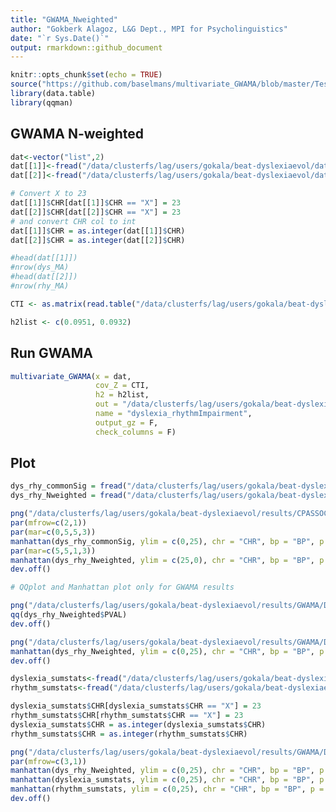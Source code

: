 ```yaml
---
title: "GWAMA_Nweighted"
author: "Gokberk Alagoz, L&G Dept., MPI for Psycholinguistics"
date: "`r Sys.Date()`"
output: rmarkdown::github_document
---
```


```r
knitr::opts_chunk$set(echo = TRUE)
source("https://github.com/baselmans/multivariate_GWAMA/blob/master/Test_Data/N_weighted_GWAMA.function.1_2_6.R?raw=TRUE")
library(data.table)
library(qqman)
```

## GWAMA N-weighted

```r

dat<-vector("list",2)
dat[[1]]<-fread("/data/clusterfs/lag/users/gokala/beat-dyslexiaevol/data/dyslexia_forNweighted.txt",showProgress=F,data.table=F)
dat[[2]]<-fread("/data/clusterfs/lag/users/gokala/beat-dyslexiaevol/data/rhythm_impairment_forNweighted.txt",showProgress=F,data.table=F)

# Convert X to 23
dat[[1]]$CHR[dat[[1]]$CHR == "X"] = 23
dat[[2]]$CHR[dat[[2]]$CHR == "X"] = 23
# and convert CHR col to int
dat[[1]]$CHR = as.integer(dat[[1]]$CHR)
dat[[2]]$CHR = as.integer(dat[[2]]$CHR)

#head(dat[[1]])
#nrow(dys_MA)
#head(dat[[2]])
#nrow(rhy_MA)

CTI <- as.matrix(read.table("/data/clusterfs/lag/users/gokala/beat-dyslexiaevol/results/gencor/CTI_matrix.txt", header =T))

h2list <- c(0.0951, 0.0932)

```

## Run GWAMA

```r

multivariate_GWAMA(x = dat, 
                   cov_Z = CTI,
                   h2 = h2list,
                   out = "/data/clusterfs/lag/users/gokala/beat-dyslexiaevol/results/GWAMA", 
                   name = "dyslexia_rhythmImpairment", 
                   output_gz = F, 
                   check_columns = F)

```

## Plot

```r

dys_rhy_commonSig = fread("/data/clusterfs/lag/users/gokala/beat-dyslexiaevol/results/CPASSOC/SHom_Dys_RhyImp_results.txt")
dys_rhy_Nweighted = fread("/data/clusterfs/lag/users/gokala/beat-dyslexiaevol/results/GWAMA/dyslexia_rhythmImpairment.N_weighted_GWAMA.results.txt")

png("/data/clusterfs/lag/users/gokala/beat-dyslexiaevol/results/CPASSOC/Dys_Rhy_GWAMA-CPASSOC_Miamiplot_yaxisfixed9.png", type="cairo", width=2000, height=500)
par(mfrow=c(2,1))
par(mar=c(0,5,5,3))
manhattan(dys_rhy_commonSig, ylim = c(0,25), chr = "CHR", bp = "BP", p = "p.shom", snp = "Row.names", col = c("dodgerblue3", "grey80"), chrlabs = NULL, suggestiveline = -log10(5e-08), genomewideline = -log10(5e-08), highlight = NULL, logp = TRUE, annotatePval = NULL, annotateTop = NULL)
par(mar=c(5,5,1,3))
manhattan(dys_rhy_Nweighted, ylim = c(25,0), chr = "CHR", bp = "BP", p = "PVAL", snp = "SNPID", col = c("dodgerblue3", "grey80"), chrlabs = NULL, suggestiveline = -log10(5e-08), genomewideline = -log10(5e-08), highlight = NULL, logp = TRUE, annotatePval = NULL, annotateTop = NULL, xlab = "", xaxt = "n")
dev.off()

# QQplot and Manhattan plot only for GWAMA results

png("/data/clusterfs/lag/users/gokala/beat-dyslexiaevol/results/GWAMA/Dys_RhyImp_GWAMA_QQplot.png", type="cairo")
qq(dys_rhy_Nweighted$PVAL)
dev.off()

png("/data/clusterfs/lag/users/gokala/beat-dyslexiaevol/results/GWAMA/Dys_RhyImp_GWAMA_Manhattan.png", type="cairo", width = 2000 , height = 500)
manhattan(dys_rhy_Nweighted, ylim = c(0,25), chr = "CHR", bp = "BP", p = "PVAL", snp = "SNPID", col = c("dodgerblue3", "grey80"), chrlabs = NULL, suggestiveline = -log10(5e-08), genomewideline = -log10(5e-08), highlight = NULL, logp = TRUE, annotatePval = NULL, annotateTop = NULL)
dev.off()

```

```r
dyslexia_sumstats<-fread("/data/clusterfs/lag/users/gokala/beat-dyslexiaevol/data/dyslexia_forNweighted.txt",showProgress=F,data.table=F)
rhythm_sumstats<-fread("/data/clusterfs/lag/users/gokala/beat-dyslexiaevol/data/rhythm_impairment_forNweighted.txt",showProgress=F,data.table=F)

dyslexia_sumstats$CHR[dyslexia_sumstats$CHR == "X"] = 23
rhythm_sumstats$CHR[rhythm_sumstats$CHR == "X"] = 23
dyslexia_sumstats$CHR = as.integer(dyslexia_sumstats$CHR)
rhythm_sumstats$CHR = as.integer(rhythm_sumstats$CHR)

png("/data/clusterfs/lag/users/gokala/beat-dyslexiaevol/results/GWAMA/Dys&RhyImp&GWAMA_Manhattans.png", type="cairo", width=1000, height=750)
par(mfrow=c(3,1))
manhattan(dys_rhy_Nweighted, ylim = c(0,25), chr = "CHR", bp = "BP", p = "PVAL", snp = "SNPID", col = c("dodgerblue3", "grey80"), chrlabs = NULL, suggestiveline = -log10(5e-08), genomewideline = -log10(5e-08), highlight = NULL, logp = TRUE, annotatePval = NULL, annotateTop = NULL)
manhattan(dyslexia_sumstats, ylim = c(0,25), chr = "CHR", bp = "BP", p = "P", snp = "SNPID", col = c("dodgerblue3", "grey80"), chrlabs = NULL, suggestiveline = -log10(5e-08), genomewideline = -log10(5e-08), highlight = NULL, logp = TRUE, annotatePval = NULL, annotateTop = NULL, xlab = "", xaxt = "n")
manhattan(rhythm_sumstats, ylim = c(0,25), chr = "CHR", bp = "BP", p = "P", snp = "SNPID", col = c("dodgerblue3", "grey80"), chrlabs = NULL, suggestiveline = -log10(5e-08), genomewideline = -log10(5e-08), highlight = NULL, logp = TRUE, annotatePval = NULL, annotateTop = NULL)
dev.off()
```

